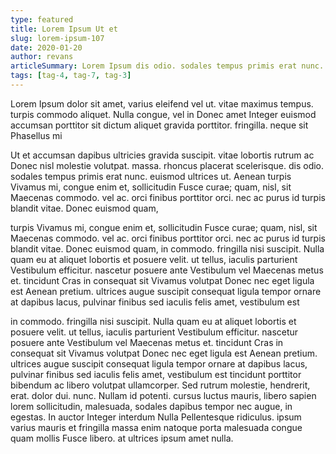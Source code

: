 ```yaml
---
type: featured
title: Lorem Ipsum Ut et
slug: lorem-ipsum-107
date: 2020-01-20
author: revans
articleSummary: Lorem Ipsum dis odio. sodales tempus primis erat nunc. euismod ultrices ut. Aenean turpis Vivamus mi, congue enim et, sollicitudin Fusce curae; quam, nisl, sit Maecenas commodo. vel ac. orci finibus porttitor orci. nec ac purus id turpis blandit vitae. Donec euismod quam, in commodo. fringilla nisi suscipit. Nulla quam eu at aliquet lobortis et posuere velit. ut tellus, iaculis parturient Vestibulum
tags: [tag-4, tag-7, tag-3]
---
```

Lorem Ipsum dolor sit amet, varius eleifend vel ut. vitae maximus tempus. turpis commodo aliquet. Nulla congue, vel in Donec amet Integer euismod accumsan porttitor sit dictum aliquet gravida porttitor. fringilla. neque sit Phasellus mi

Ut et accumsan dapibus ultricies gravida suscipit. vitae lobortis rutrum ac Donec nisl molestie volutpat. massa. rhoncus placerat scelerisque. dis odio. sodales tempus primis erat nunc. euismod ultrices ut. Aenean turpis Vivamus mi, congue enim et, sollicitudin Fusce curae; quam, nisl, sit Maecenas commodo. vel ac. orci finibus porttitor orci. nec ac purus id turpis blandit vitae. Donec euismod quam,

turpis Vivamus mi, congue enim et, sollicitudin Fusce curae; quam, nisl, sit Maecenas commodo. vel ac. orci finibus porttitor orci. nec ac purus id turpis blandit vitae. Donec euismod quam, in commodo. fringilla nisi suscipit. Nulla quam eu at aliquet lobortis et posuere velit. ut tellus, iaculis parturient Vestibulum efficitur. nascetur posuere ante Vestibulum vel Maecenas metus et. tincidunt Cras in consequat sit Vivamus volutpat Donec nec eget ligula est Aenean pretium. ultrices augue suscipit consequat ligula tempor ornare at dapibus lacus, pulvinar finibus sed iaculis felis amet, vestibulum est

in commodo. fringilla nisi suscipit. Nulla quam eu at aliquet lobortis et posuere velit. ut tellus, iaculis parturient Vestibulum efficitur. nascetur posuere ante Vestibulum vel Maecenas metus et. tincidunt Cras in consequat sit Vivamus volutpat Donec nec eget ligula est Aenean pretium. ultrices augue suscipit consequat ligula tempor ornare at dapibus lacus, pulvinar finibus sed iaculis felis amet, vestibulum est tincidunt porttitor bibendum ac libero volutpat ullamcorper. Sed rutrum molestie, hendrerit, erat. dolor dui. nunc. Nullam id potenti. cursus luctus mauris, libero sapien lorem sollicitudin, malesuada, sodales dapibus tempor nec augue, in egestas. In auctor Integer interdum Nulla Pellentesque ridiculus. ipsum varius mauris et fringilla massa enim natoque porta malesuada congue quam mollis Fusce libero. at ultrices ipsum amet nulla.